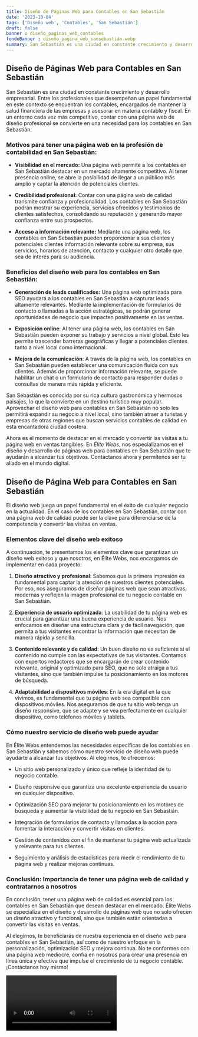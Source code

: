 ```yaml
---
title: Diseño de Páginas Web para Contables en San Sebastián
date: '2023-10-04'
tags: ['Diseño web', 'Contables', 'San Sebastián']
draft: false
banner : diseño_paginas_web_contables
fondoBanner : diseño_pagina_web_sansebastián.webp
summary: San Sebastián es una ciudad en constante crecimiento y desarrollo empresarial. Entre los profesionales que desempeñan un papel fundamental en este contexto se encuentran los contables, encargados de mantener la salud financiera de las empresas y asesorar en materia contable y fiscal. En un entorno cada vez más competitivo, contar con una página web de diseño profesional se convierte en una necesidad para los contables en San Sebastián.
---
```


## Diseño de Páginas Web para Contables en San Sebastián

San Sebastián es una ciudad en constante crecimiento y desarrollo empresarial. Entre los profesionales que desempeñan un papel fundamental en este contexto se encuentran los contables, encargados de mantener la salud financiera de las empresas y asesorar en materia contable y fiscal. En un entorno cada vez más competitivo, contar con una página web de diseño profesional se convierte en una necesidad para los contables en San Sebastián.

### Motivos para tener una página web en la profesión de contabilidad en San Sebastián:

- **Visibilidad en el mercado:** Una página web permite a los contables en San Sebastián destacar en un mercado altamente competitivo. Al tener presencia online, se abre la posibilidad de llegar a un público más amplio y captar la atención de potenciales clientes.

- **Credibilidad profesional:** Contar con una página web de calidad transmite confianza y profesionalidad. Los contables en San Sebastián podrán mostrar su experiencia, servicios ofrecidos y testimonios de clientes satisfechos, consolidando su reputación y generando mayor confianza entre sus prospectos.

- **Acceso a información relevante:** Mediante una página web, los contables en San Sebastián pueden proporcionar a sus clientes y potenciales clientes información relevante sobre su empresa, sus servicios, horarios de atención, contacto y cualquier otro detalle que sea de interés para su audiencia.

### Beneficios del diseño web para los contables en San Sebastián:

- **Generación de leads cualificados:** Una página web optimizada para SEO ayudará a los contables en San Sebastián a capturar leads altamente relevantes. Mediante la implementación de formularios de contacto o llamadas a la acción estratégicas, se podrán generar oportunidades de negocio que impacten positivamente en las ventas.

- **Exposición online**: Al tener una página web, los contables en San Sebastián pueden exponer su trabajo y servicios a nivel global. Esto les permite trascender barreras geográficas y llegar a potenciales clientes tanto a nivel local como internacional.

- **Mejora de la comunicación**: A través de la página web, los contables en San Sebastián pueden establecer una comunicación fluida con sus clientes. Además de proporcionar información relevante, se puede habilitar un chat o un formulario de contacto para responder dudas o consultas de manera más rápida y eficiente.

San Sebastián es conocida por su rica cultura gastronómica y hermosos paisajes, lo que la convierte en un destino turístico muy popular. Aprovechar el diseño web para contables en San Sebastián no solo les permitirá expandir su negocio a nivel local, sino también atraer a turistas y empresas de otras regiones que buscan servicios contables de calidad en esta encantadora ciudad costera.

Ahora es el momento de destacar en el mercado y convertir las visitas a tu página web en ventas tangibles. En *Élite Webs*, nos especializamos en el diseño y desarrollo de páginas web para contables en San Sebastián que te ayudarán a alcanzar tus objetivos. Contáctanos ahora y permítenos ser tu aliado en el mundo digital.

<GifSeo />

<Cta />

## Diseño de Página Web para Contables en San Sebastián

El diseño web juega un papel fundamental en el éxito de cualquier negocio en la actualidad. En el caso de los contables en San Sebastián, contar con una página web de calidad puede ser la clave para diferenciarse de la competencia y convertir las visitas en ventas. 

### Elementos clave del diseño web exitoso

A continuación, te presentamos los elementos clave que garantizan un diseño web exitoso y que nosotros, en Élite Webs, nos encargamos de implementar en cada proyecto:

1. **Diseño atractivo y profesional**: Sabemos que la primera impresión es fundamental para captar la atención de nuestros clientes potenciales. Por eso, nos aseguramos de diseñar páginas web que sean atractivas, modernas y reflejen la imagen profesional de tu negocio contable en San Sebastián.

2. **Experiencia de usuario optimizada**: La usabilidad de tu página web es crucial para garantizar una buena experiencia de usuario. Nos enfocamos en diseñar una estructura clara y de fácil navegación, que permita a tus visitantes encontrar la información que necesitan de manera rápida y sencilla.

3. **Contenido relevante y de calidad**: Un buen diseño no es suficiente si el contenido no cumple con las expectativas de tus visitantes. Contamos con expertos redactores que se encargarán de crear contenido relevante, original y optimizado para SEO, que no solo atraiga a tus visitantes, sino que también impulse tu posicionamiento en los motores de búsqueda.

4. **Adaptabilidad a dispositivos móviles**: En la era digital en la que vivimos, es fundamental que tu página web sea compatible con dispositivos móviles. Nos aseguramos de que tu sitio web tenga un diseño responsive, que se adapte y se vea perfectamente en cualquier dispositivo, como teléfonos móviles y tablets.

### Cómo nuestro servicio de diseño web puede ayudar

En Élite Webs entendemos las necesidades específicas de los contables en San Sebastián y sabemos cómo nuestro servicio de diseño web puede ayudarte a alcanzar tus objetivos. Al elegirnos, te ofrecemos:

- Un sitio web personalizado y único que refleje la identidad de tu negocio contable.

- Diseño responsive que garantiza una excelente experiencia de usuario en cualquier dispositivo.

- Optimización SEO para mejorar tu posicionamiento en los motores de búsqueda y aumentar la visibilidad de tu negocio en San Sebastián.

- Integración de formularios de contacto y llamadas a la acción para fomentar la interacción y convertir visitas en clientes.

- Gestión de contenidos con el fin de mantener tu página web actualizada y relevante para tus clientes.

- Seguimiento y análisis de estadísticas para medir el rendimiento de tu página web y realizar mejoras continuas.

### Conclusión: Importancia de tener una página web de calidad y contratarnos a nosotros

En conclusión, tener una página web de calidad es esencial para los contables en San Sebastián que desean destacar en el mercado. Élite Webs se especializa en el diseño y desarrollo de páginas web que no solo ofrecen un diseño atractivo y funcional, sino que también están orientadas a convertir las visitas en ventas.

Al elegirnos, te beneficiarás de nuestra experiencia en el diseño web para contables en San Sebastián, así como de nuestro enfoque en la personalización, optimización SEO y mejora continua. No te conformes con una página web mediocre, confía en nosotros para crear una presencia en línea única y efectiva que impulse el crecimiento de tu negocio contable. ¡Contáctanos hoy mismo!

<Video />

<CtaBot job='Contables' city='San Sebastián'/>

<Gmaps query='San Sebastián+españa+maps' />